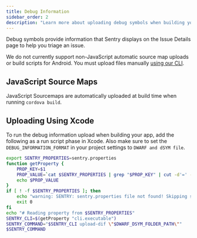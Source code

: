 ```yaml
---
title: Debug Information
sidebar_order: 2
description: "Learn more about uploading debug symbols when building your app."
---
```


Debug symbols provide information that Sentry displays on the Issue Details page to help you triage an issue.

<Note>

We do not currently support non-JavaScript automatic source map uploads or build scripts for Android. You must upload files manually [using our CLI](/product/cli/dif/#uploading-files).

</Note>

## JavaScript Source Maps

JavaScript Sourcemaps are automatically uploaded at build time when running `cordova build`.

## Uploading Using Xcode

To run the debug information upload when building your app, add the following as a run script phase in Xcode. Also make sure to set the `DEBUG_INFORMATION_FORMAT` in your project settings to `DWARF and dSYM file`.

```bash
export SENTRY_PROPERTIES=sentry.properties
function getProperty {
    PROP_KEY=$1
    PROP_VALUE=`cat $SENTRY_PROPERTIES | grep "$PROP_KEY" | cut -d'=' -f2`
    echo $PROP_VALUE
}
if [ ! -f $SENTRY_PROPERTIES ]; then
    echo "warning: SENTRY: sentry.properties file not found! Skipping symbol upload."
    exit 0
fi
echo "# Reading property from $SENTRY_PROPERTIES"
SENTRY_CLI=$(getProperty "cli.executable")
SENTRY_COMMAND="$SENTRY_CLI upload-dif \"$DWARF_DSYM_FOLDER_PATH\""
$SENTRY_COMMAND
```
